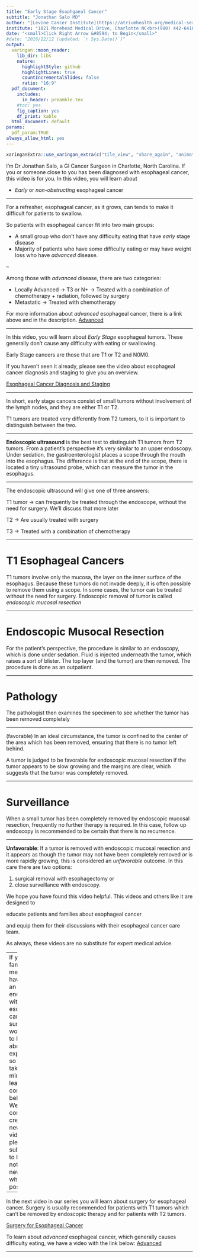 ```yaml
---
title: "Early Stage Esophgaeal Cancer"
subtitle: "Jonathan Salo MD"
author: "[Levine Cancer Institute](https://atriumhealth.org/medical-services/specialty-care/cancer-care/esophageal-cancer/meet-the-team#)"
institute: "1021 Morehead Medical Drive, Charlotte NC<br>(980) 442-6410"
date: "<small>Click Right Arrow &#8594; to Begin</small>"
#date: "2016/12/12 (updated: `r Sys.Date()`)"
output:
  xaringan::moon_reader:
    lib_dir: libs
    nature:
      highlightStyle: github
      highlightLines: true
      countIncrementalSlides: false
      ratio: "16:9"
  pdf_document:
    includes:
      in_header: preamble.tex
    #toc: yes
    fig_caption: yes
    df_print: kable
  html_document: default
params: 
  pdf_param:TRUE
always_allow_html: yes     
---
```

<style type="text/css">
.remark-slide-content {
    font-size: 44px;
    padding: 1em 4em 1em 4em;
}

.title-slide h1:nth-of-type(1) {
}
.title-slide h2:nth-of-type(1) {
}
.title-slide a:nth-of-type(1) {
    color: #99ccff ;
    text-decoration: underline;
}

</style>
<!--- P10000266--->
<!--- Intro_02--->
```r
xaringanExtra::use_xaringan_extra(c("tile_view", "share_again", "animate_css", "tachyons","fit_screen","broadcast","scribble"))
```

I’m Dr Jonathan Salo,  a GI Cancer Surgeon in Charlotte, North Carolina. If you or someone close to you has been diagnosed with esophageal cancer, this video is for you. In this video, you will learn about

- *Early* or *non-obstructing* esophageal cancer


---

For a refresher, esophageal cancer, as it grows, can tends to make it difficult for patients to swallow.

So patients with esophageal cancer fit into two main groups:

- A small group who don't have any difficulty eating that have *early* stage disease
- Majority of patients who have some difficulty eating or may have weight loss who have *advanced* disease.

--

Among those with *advanced* disease, there are two categories: 

- Locally Advanced -> T3 or N+ -> Treated with a combination of chemotherapy + radiation, followed by surgery
- Metastatic -> Treated with chemotherapy

For more information about *advanced* esophageal cancer, there is a link above and in the description. [Advanced](08-Eso_Advanced.html)



---

In this video, you will learn about *Early Stage* esophageal tumors.  These generally don't cause any difficulty with eating or swallowing.

Early Stage cancers are those that are T1 or T2 and N0M0.  

If you haven't seen it already, please see the video about esophageal cancer diagnosis and staging to give you an overview.

[Esophageal Cancer Diagnosis and Staging](02_Eso_Dx_Staging.html)


---

In short, early stage cancers consist of small tumors without involvement of the lymph nodes, and they are either T1 or T2.

T1 tumors are treated very differently from T2 tumors, to it is important to distinguish between the two.

---

**Endoscopic ultrasound** is the best test to distinguish T1 tumors from T2 tumors.
From a patient's perspective it's very similar to an upper endoscopy.  Under sedation, the gastroenterologist places a scope through the mouth into the esophagus.  The difference is that at the end of the scope, there is located a tiny ultrasound probe, which can measure the tumor in the esophagus.

---

The endoscopic ultrasound will give one of three answers:

T1 tumor -> can frequently be treated through the endoscope, without the need for surgery. We'll discuss that more later

T2 -> Are usually treated with surgery

T3 -> Treated with a combination of chemotherapy

---

# T1 Esophageal Cancers

T1 tumors involve only the mucosa, the layer on the inner surface of the esophagus.  Because these tumors do not invade deeply, it is often possible to remove them using a scope. In some cases, the tumor can be treated without the need for surgery.  Endoscopic removal of tumor is called _endoscopic mucosal resection_

---

# Endoscopic Musocal Resection

For the patient's perspective, the procedure is similar to an endoscopy, which is done under sedation. Fluid is injected underneath the tumor, which raises a sort of blister.  The top layer (and the tumor) are then removed. The procedure is done as an outpatient.

---

# Pathology

The pathologist then examines the specimen to see whether the tumor has been removed completely

---

(favorable)  In an ideal circumstance, the tumor is confined to the center of the area which has been removed, ensuring that there is no tumor left behind.

A tumor is judged to be favorable for endoscopic mucosal resection if the tumor appears to be slow growing and the margins are clear, which suggests that the tumor was completely removed.

---

# Surveillance

When a small tumor has been completely removed by endoscopic mucosal resection, frequently no further therapy is required.  In this case, follow up endoscopy is recommended to be certain that there is no recurrence.

---

**Unfavorable**: If a tumor is removed with endoscopic mucosal resection and it appears as though the tumor may not have been completely removed *or* is more rapidly growing, this is considered an *unfavorable* outcome.  In this care there are two options:

1. surgical removal with esophagectomy or 
2. close surveillance with endoscopy.



We hope you have found this video helpful. This videos and others like it are designed to 

educate patients and families about esophageal cancer 

and equip them for their discussions with their esophageal cancer care team. 

As always, these videos are no substitute for expert medical advice. 

---
If you or a family member have had an encounter with esophageal cancer surgery, I would love to hear about your experience, so please take a minute to leave a comment below. We're constantly creating new videos, so please subscribe to be notified of new videos when we post them.

---

In the next video in our series you will learn about surgery for esophageal cancer.  Surgery is usually recommended for patients with T1 tumors which can't be removed by endoscopic therapy and for patients with T2 tumors.


[Surgery for Esophageal Cancer](12-Eso_surgery.pdf)


To learn about *advanced* esophageal cancer, which generally causes difficulty eating, we have a video with the link below:  [Advanced](08-Eso_Advanced.html)

---
